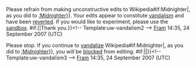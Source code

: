 <article id="13417415" title=User talk:Midmeet>
	<talkpage id="13417415" title="User talk:Midmeet">
{{{icon|[[Image:Information.svg|25px]] }}}Please refrain from making unconstructive edits to Wikipedia{{{{{subst|}}}#if:Midnighter|, as you did to [[:Midnighter]]}}. Your edits appear to constitute [[Wikipedia:Vandalism|vandalism]] and have been [[Help:Reverting|reverted]]. If you would like to experiment, please use the [[Wikipedia:Sandbox|sandbox]]. {{{{{subst|}}}#if:{{{2|}}}|{{{2}}}|Thank you.}}&lt;!-- Template:uw-vandalism2 --&gt; [[User:Fram|Fram]] 14:35, 24 September 2007 (UTC)

{{{icon|[[Image:Nuvola apps important.svg|25px]] }}}Please stop. If you continue to [[Wikipedia:Vandalism|vandalize]] Wikipedia{{{{{subst|}}}#if:Midnighter|, as you did to [[:Midnighter]]}}, you ''will'' be [[Wikipedia:Blocking policy|blocked]] from editing. {{{{{subst|}}}#if:{{{2|}}}|{{{2}}}|}}&lt;!-- Template:uw-vandalism3 --&gt; [[User:Fram|Fram]] 14:35, 24 September 2007 (UTC)
	</talkpage>
</article>